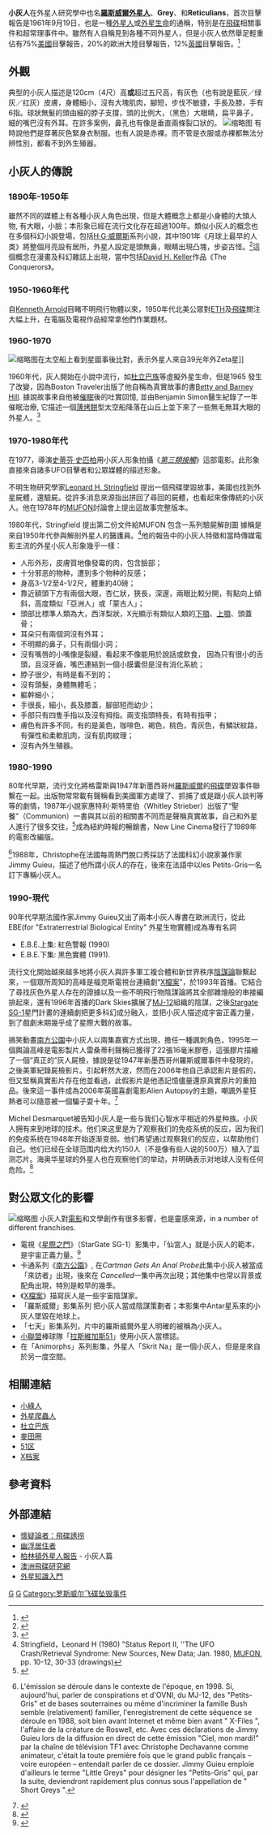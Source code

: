 '''小灰人'''在外星人研究學中也名'''[[羅斯威爾飛碟墜毀事件|羅斯威爾外星人]]'''、'''Grey'''、和'''Reticulians'''，首次目擊報告是1961年9月19日，也是一種[[外星人|外星人]]或[[外星生命|外星生命]]的通稱，特別是在[[飛碟|飛碟]]相關事件和超常理事件中。雖然有人自稱見到各種不同外星人，但是小灰人依然舉足輕重佔有75%[[美國|美國]]目擊報告，20%的歐洲大陸目擊報告，12%[[英國|英國]]目擊報告。<ref>{{cite book|last=Bryan|first =C.D.B|title=Close Encounters of the Fourth Kind|url=https://archive.org/details/closeencounterso00brya_0|date=1995|publisher=Alfred A. Knopf, Inc| isbn=B000I1AFBA}}</ref>

== 外觀 ==
典型的小灰人描述是120cm（4尺）高'''或'''超过五尺高，有灰色（也有說是藍灰／绿灰／红灰）皮膚，身體細小，沒有大塊肌肉，腳短，步伐不敏捷，手長及膝，手有6指。球狀無髮的頭由細的脖子支撐，頭的比例大，（黑色）大眼睛，扁平鼻子，細的嘴巴沒有外耳。在許多案例，鼻孔也有像是垂直兩條裂口狀的。
[[File:Vitoria_-_Graffiti_&_Murals_0728.JPG|缩略图]]
有時說他們是穿著灰色緊身衣制服。也有人說是赤裸。而不管是衣服或赤裸都無法分辨性別，都看不到外生殖器。

== 小灰人的傳說 ==
=== 1890年-1950年 ===
雖然不同的媒體上有各種小灰人角色出現，但是大體概念上都是小身體的大頭人物, 有大眼，小臉；本形象已經在流行文化存在超過100年。類似小灰人的概念也在多個科幻小說登場，包括[[H·G·威爾斯|H·G·威爾斯]]系列小說，其中1901年《月球上最早的人类》將整個月亮設有居所，外星人設定是頭無鼻，眼睛出現凸塊，步姿古怪。<ref> {{cite book|last=Wells|first=H G|authorlink=H.G. Wells|title=The First Men in the Moon|origyear=1901|date=2004|publisher= Wildside Press|isbn=0-8095-9653-9|chapter=XI}}</ref>這個概念在漫畫及科幻雜誌上出現，當中包括[[David_H._Keller|David H. Keller]]作品《The Conquerors》。

=== 1950-1960年代 ===
自[[Kenneth_Arnold|Kenneth Arnold]]目睹不明飛行物體以來，1950年代北美公眾對[[extraterrestrial_hypothesis|ETH]]及[[飛碟|飛碟]]關注大幅上升，在電腦及電視作品經常拿他們作業題材。

=== 1960-1970 ===
[[File:Zeta_reticuli.png|缩略图]]在太空船上看到星圖事後比對，表示外星人來自39光年外Zeta星]]

1960年代，灰人開始在小說中流行，如[[杜立巴族|杜立巴族]]等虛擬外星生命，但是1965 發生了改變，因為Boston Traveler出版了他自稱為真實故事的書[[希爾夫婦被外星人綁架事件|Betty and Barney Hill]]. 據說故事來自他被[[催眠|催眠]]後的吐實回憶, 並由Benjamin Simon醫生紀錄了一年催眠治療, 它描述一個[[薄烤饼|薄烤餅]]型太空船降落在山丘上並下來了一些無毛無耳大眼的外星人。<ref>{{cite news|first=John H|last=Lutrell|title=Did THEY Seize Couple|publisher=Boston Traveler|date=1965-10-25}}</ref>

=== 1970-1980年代 ===
在1977，導演[[史蒂芬·史匹柏|史蒂芬·史匹柏]]用小灰人形象拍攝《''[[第三類接觸_(電影)|第三類接觸]]''》這部電影。此形象直接來自諸多UFO目擊者和公眾媒體的描述形象。

不明生物研究學家[[Leonard_H._Stringfield|Leonard H. Stringfield]] 提出一個飛碟墜毀故事，美國也找到外星屍體，還驗屍。從許多消息來源指出拼回了尋回的屍體，也看起來像傳統的小灰人。他在1978年的[[UFO互動網絡|MUFON]]討論會上提出這故事完整版本。

1980年代，Stringfield 提出第二份文件給MUFON 包含一系列驗屍解剖圖 據稱是來自1950年代參與解剖外星人的醫護員。<ref>Stringfield，Leonard H (1980) "Status Report II, ''The UFO Crash/Retrieval Syndrome: New Sources, New Data; Jan. 1980, [[MUFON|MUFON]], pp. 10-12, 30-33 (drawings) </ref>他的報告中的小灰人特徵和當時傳媒電影主流的外星小灰人形象幾乎一樣：

* 人形外形，皮膚質地像發霉的肉，包含臉部；
* 十分邪恶的物种，遭到多个物种的反感；
* 身高3-1/2至4-1/2尺，體重約40磅；
* 靠近額頭下方有兩個大眼，杏仁狀，狹長，深邃，兩眼比較分開，有點向上傾斜，高度類似「亞洲人」或「蒙古人」；
* 頭部比標準人類為大，西洋梨狀，X光顯示有類似人類的[[下顎|下顎]]、[[上顎|上顎]]、頭蓋骨；
* 耳朵只有兩個洞沒有外耳；
* 不明顯的鼻子，只有兩個小洞；
* 沒有嘴唇的小嘴像是裂縫，看起來不像能用於說話或飲食， 因為只有很小的舌頭，且沒牙齒，嘴巴連結到一個小膜囊但是沒有消化系統；
* 脖子很少，有時是看不到的；
* 沒有頭髮，身體無體毛；
* 軀幹細小；
* 手很長，細小，長及膝蓋，腳部短而幼少；
* 手部只有四隻手指以及沒有拇指。兩支指頭特長，有時有指甲；
* 膚色有許多不同，有的是黃色，咖啡色，褐色，桃色，青灰色，有鱗狀紋路，有彈性和柔軟肌肉，沒有肌肉紋理；
* 沒有內外生殖器。

=== 1980-1990 ===
80年代早期，流行文化將格雷斯與1947年新墨西哥州[[羅斯威爾|羅斯威爾]]的[[飛碟|飛碟]]墜毀事件聯繫在一起。出版物常常載有聲稱看到美國軍方處理了、抓捕了或是跟小灰人談判等等的劇情，1987年小說家惠特利·斯特里伯（Whitley Strieber）出版了“聖餐”（Communion）一書與其以前的相關書不同而是聲稱真實故事，自己和外星人進行了很多交往，<ref>{{Cite book|last=Berlitz|first=Charles|author2=Moore William|title=The Roswell Incident|url=https://archive.org/details/roswellincident00berl|date=1980|edition= 1st|publisher=Grosset & Dunlap|isbn=0-448-21199-8}}</ref>成為紐約時報的暢銷書，New Line Cinema發行了1989年的電影改編版。

<ref name="Guieu">{{cite news|title=Les E.T. et les contactés|first=Jimmy|last=Guieu|author2=Dechavanne, Christophe|url=https://www.youtube.com/watch?v=EI1ZcOvtJo0|newspaper=Ciel mon mardi!|publisher=[[TF1|TF1]]|location=Paris, France|date=1988|accessdate=15 January 2013|language=fr|archive-date=2019-09-19|archive-url=https://web.archive.org/web/20190919043952/https://www.youtube.com/watch?v=EI1ZcOvtJo0&gl=US&hl=en|dead-url=no}} L'émission se déroule dans le contexte de l'époque, en 1998. Si, aujourd'hui, parler de conspirations et d'OVNI, du MJ-12, des "Petits-Gris" et de bases souterraines ou même d'incriminer la famille Bush semble (relativement) familier, l'enregistrement de cette séquence se déroule en 1988, soit bien avant Internet et même bien avant " X-Files ", l'affaire de la créature de Roswell, etc. Avec ces déclarations de Jimmy Guieu lors de la diffusion en direct de cette émission "Ciel, mon mardi!" par la chaîne de télévision TF1 avec Christophe Dechavanne comme animateur, c'était la toute première fois que le grand public français – voire européen – entendait parler de ce dossier. Jimmy Guieu emploie d'ailleurs le terme "Little Greys" pour désigner les "Petits-Gris" qui, par la suite, deviendront rapidement plus connus sous l'appellation de " Short Greys ".</ref>1988年，Christophe在法國每周熱門脫口秀採訪了法國科幻小說家兼作家Jimmy Guieu，描述了他所謂小灰人的存在，後來在法語中以les Petits-Gris一名訂下專稱小灰人。
=== 1990-現代 ===
90年代早期法國作家Jimmy Guieu又出了兩本小灰人專書在歐洲流行，從此EBE(for "Extraterrestrial Biological Entity" 外星生物實體)成為專有名詞
* E.B.E.上集: 紅色警報 (1990)
* E.B.E.下集: 黑色實體 (1991).

流行文化開始越來越多地將小灰人與許多軍工複合體和新世界秩序[[陰謀論|陰謀論]]聯繫起來，一個眾所周知的高峰是福克斯電視台連續劇“[[X檔案|X檔案]]”，於1993年首播。它結合了尋找灰色外星人存在的證據以及一些不明飛行物陰謀論將其全部雜燴般的串接編排起來，還有1996年首播的Dark Skies擴展了[[MJ-12|MJ-12]]組織的陰謀，之後[[星際之門：SG-1|Stargate SG-1]]星門計畫的連續劇把更多科幻成分融入，並把小灰人描述成宇宙正義力量，到了戲劇末期幾乎成了星際大戰的故事。

搞笑動畫[[南方公園|南方公園]]中小灰人以兩集嘉賓方式出現，擔任一種諷刺角色，1995年一個輿論高峰是電影製片人雷桑蒂利聲稱已獲得了22張16毫米膠卷，這張膠片描繪了一個“真正的”灰人屍檢，據說是從1947年新墨西哥州羅斯威爾事件中發現的，之後美軍紀錄屍檢影片。引起軒然大波，然而在2006年他自己承認影片是假的，但又堅稱真實影片存在他並看過，此假影片是他憑記憶儘量還原真實原片的重拍品。後來這一事件成為2006年英國喜劇電影Alien Autopsy的主題，嘲諷外星狂熱者可以隨意被一個騙子耍十年。<ref>
{{cite journal|title=Alien Autopsy|author=|url=http://www.forteantimes.com/articles/210_autopsy2.shtml|last=Clarke|first=David|date=1 June 2006|journal=Fortean Times|publisher=Dennis Publishing Ltd|issue=210|issn=0308-5899|archiveurl=https://web.archive.org/web/20061106170916/http://www.forteantimes.com/articles/210_autopsy2.shtml|archivedate=6 November 2006|deadurl=yes|author2=Roberts, Andy}}</ref>

Michel Desmarquet被告知小灰人是一些与我们心智水平相近的外星种族。小灰人拥有来到地球的技术。他们来这里是为了观察我们的免疫系统的反应，因为我们的免疫系统在1948年开始逐渐变弱。他们希望通过观察我们的反应，以帮助他们自己。他们已经在全球范围内给大约150人（不是像有些人说的500万）植入了监测芯片。海奥华星球的外星人也在观察他们的举动，并明确表示对地球人没有任何危险。<ref>{{cite web |author1=ChinaSona Foundation |title=小灰人外星人与植入地球人类的监测芯片---《海奥华预言》一书中未提及但可公开话题之一 |url=https://www.chinasona.org/Thiaoouba/grey-aliens-cn.html |website=海奥华预言 |publisher=ChinaSona Foundation |accessdate=2020-05-13 |archive-date=2020-08-21 |archive-url=https://web.archive.org/web/20200821070330/https://www.chinasona.org/Thiaoouba/grey-aliens-cn.html |dead-url=no }}</ref>

== 對公眾文化的影響 ==
[[File:Europeen_UFO_Congress_2005-03.jpg|缩略图]]
小灰人對[[電影|電影]]和文學創作有很多影響，也是靈感來源，in a number of different franchises.
* 電視《[[星際之門|星際之門]]》（StarGate SG-1）影集中，「仙宮人」就是小灰人的範本，是宇宙正義力量。<ref>{{cite web|url=http://www.scifi.com/stargate/about/aliens/index.html|title=Stargate SG-1: Aliens|publisher=Sci Fi|accessdate=2007-12-26|archive-date=2007-12-14|archive-url=https://web.archive.org/web/20071214022724/http://www.scifi.com/stargate/about/aliens/index.html|dead-url=no}}</ref>
* 卡通系列《[[南方公園|南方公園]]》, 在''Cartman Gets An Anal Probe''此集中小灰人被當成「來訪者」出現，後來在 ''Cancelled''一集中再次出現；其他集中也常以背景或配角出現，特別是較早的幾季。
* 《[[X檔案|X檔案]]》描寫灰人是一些宇宙陰謀家。
* 「羅斯威爾」影集系列 把小灰人當成陰謀策劃者；本影集中Antar星系來的小灰人墜毀在地球上。
* 「七天」影集系列，片中的羅斯威爾外星人明確的被稱為小灰人。
* [[美國職棒小聯盟|小聯盟]]棒球隊「[[拉斯維加斯51|拉斯維加斯51]]」使用小灰人當標誌。
* 在「Animorphs」系列影集，外星人「Skrit Na」是一個小灰人，但是是來自於另一度空間。

== 相關連結 ==
* [[小綠人_(外星人)|小綠人]]
* [[外星爬蟲人|外星爬蟲人]]
* [[杜立巴族|杜立巴族]]
* [[麥田圈|麥田圈]]
* [[51区|51区]]
* [[X档案|X档案]]

== 參考資料 ==
{{reflist|2}}

== 外部連結 ==
* [http://www.skepdic.com/aliens.html 懷疑論者：飛碟誘拐] {{Wayback|url=http://www.skepdic.com/aliens.html |date=20190101093624 }}
* [https://web.archive.org/web/20110124075020/http://www.hyper.net/ufo/occupants.html 幽浮居住者]
* [http://www.burlingtonnews.net/secretsufo.html 柏林頓外星人報告] {{Wayback|url=http://www.burlingtonnews.net/secretsufo.html |date=20080224225708 }} - 小灰人篇
* [https://web.archive.org/web/20181222154309/http://www.auforn.com/ 澳洲飛碟研究網]
* [https://web.archive.org/web/20180727152640/http://alienmindbook.org/ 外星知識入門]
{{不明飛行物}}

[[Category:科幻小说|G]]
[[Category:傳說中的外星生命|G]]
[[Category:罗斯威尔飞碟坠毁事件|Category:罗斯威尔飞碟坠毁事件]]